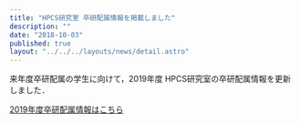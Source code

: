 ```yaml
---
title: "HPCS研究室 卒研配属情報を掲載しました"
description: ""
date: "2018-10-03"
published: true
layout: "../../../layouts/news/detail.astro"
---
```


来年度卒研配属の学生に向けて，2019年度 HPCS研究室の卒研配属情報を更新しました．

[2019年度卒研配属情報はこちら](https://www.hpcs.cs.tsukuba.ac.jp/bachelor/)
